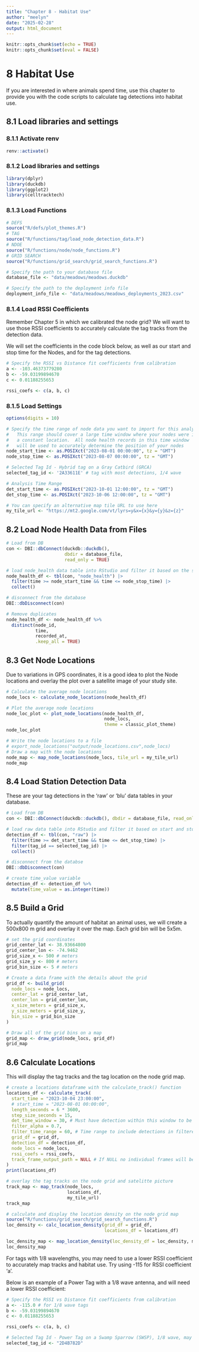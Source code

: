 ```yaml
---
title: "Chapter 8 - Habitat Use"
author: "meelyn"
date: "2025-02-28"
output: html_document
---
```


```r
knitr::opts_chunk$set(echo = TRUE)
knitr::opts_chunk$set(eval = FALSE)
```

# 8 Habitat Use

If you are interested in where animals spend time, use this chapter to provide you with the code scripts to calculate tag detections into habitat use.

## 8.1 Load libraries and settings

### 8.1.1 Activate renv
```r
renv::activate()
```

### 8.1.2 Load libraries and settings
```r
library(dplyr)
library(duckdb)
library(ggplot2)
library(celltracktech)
```

### 8.1.3 Load Functions
```r
# DEFS
source("R/defs/plot_themes.R")
# TAG
source("R/functions/tag/load_node_detection_data.R")
# NDOE
source("R/functions/node/node_functions.R")
# GRID SEARCH
source("R/functions/grid_search/grid_search_functions.R")

# Specify the path to your database file
database_file <- "data/meadows/meadows.duckdb"

# Specify the path to the deployment info file
deployment_info_file <- "data/meadows/meadows_deployments_2023.csv"
```


### 8.1.4 Load RSSI Coefficients

Remember Chapter 5 in which we calibrated the node grid? We will want to use those RSSI coefficients to accurately calculate the tag tracks from the detection data. 

We will set the coefficients in the code block below, as well as our start and stop time for the Nodes, and for the tag detections. 
```r
# Specify the RSSI vs Distance fit coefficients from calibration
a <- -103.46373779280
b <- -59.03199894670
c <- 0.01188255653

rssi_coefs <- c(a, b, c)
```

### 8.1.5 Load Settings
```r
options(digits = 10)

# Specify the time range of node data you want to import for this analysis
#   This range should cover a large time window where your nodes were in
#   a constant location.  All node health records in this time window
#   will be used to accurately determine the position of your nodes
node_start_time <- as.POSIXct("2023-08-01 00:00:00", tz = "GMT")
node_stop_time <- as.POSIXct("2023-08-07 00:00:00", tz = "GMT")

# Selected Tag Id - Hybrid tag on a Gray Catbird (GRCA)
selected_tag_id <- '2A33611E' # tag with most detections, 1/4 wave

# Analysis Time Range
det_start_time <- as.POSIXct("2023-10-01 12:00:00", tz = "GMT")
det_stop_time <- as.POSIXct("2023-10-06 12:00:00", tz = "GMT")

# You can specify an alternative map tile URL to use here
my_tile_url <- "https://mt2.google.com/vt/lyrs=y&x={x}&y={y}&z={z}"
```

## 8.2 Load Node Health Data from Files

```r
# Load from DB
con <- DBI::dbConnect(duckdb::duckdb(), 
                      dbdir = database_file, 
                      read_only = TRUE)

# load node_health data table into RStudio and filter it based on the start and stop time
node_health_df <- tbl(con, "node_health") |>
  filter(time >= node_start_time && time <= node_stop_time) |>
  collect()

# disconnect from the database
DBI::dbDisconnect(con)

# Remove duplicates
node_health_df <- node_health_df %>% 
  distinct(node_id, 
           time, 
           recorded_at, 
           .keep_all = TRUE)
```

## 8.3 Get Node Locations

Due to variations in GPS coordinates, it is a good idea to plot the Node locations and overlay the plot over a satellite image of your study site.

```r
# Calculate the average node locations
node_locs <- calculate_node_locations(node_health_df)

# Plot the average node locations
node_loc_plot <- plot_node_locations(node_health_df, 
                                     node_locs, 
                                     theme = classic_plot_theme)
node_loc_plot

# Write the node locations to a file
# export_node_locations("output/node_locations.csv",node_locs)
# Draw a map with the node locations
node_map <- map_node_locations(node_locs, tile_url = my_tile_url)
node_map
```

## 8.4 Load Station Detection Data

These are your tag detections in the 'raw' or 'blu' data tables in your database.
```r
# Load from DB
con <- DBI::dbConnect(duckdb::duckdb(), dbdir = database_file, read_only = TRUE)

# load raw data table into RStudio and filter it based on start and stop time
detection_df <- tbl(con, "raw") |>
  filter(time >= det_start_time && time <= det_stop_time) |>
  filter(tag_id == selected_tag_id) |>
  collect()

# disconnect from the databse
DBI::dbDisconnect(con)

# create time_value variable
detection_df <- detection_df %>% 
  mutate(time_value = as.integer(time))
```

## 8.5 Build a Grid

To actually quantify the amount of habitat an animal uses, we will create a 500x800 m grid and overlay it over the map. Each grid bin will be 5x5m.
```r
# set the grid coordinates
grid_center_lat <- 38.93664800
grid_center_lon <- -74.9462
grid_size_x <- 500 # meters
grid_size_y <- 800 # meters
grid_bin_size <- 5 # meters

# Create a data frame with the details about the grid
grid_df <- build_grid(
  node_locs = node_locs,
  center_lat = grid_center_lat,
  center_lon = grid_center_lon,
  x_size_meters = grid_size_x,
  y_size_meters = grid_size_y,
  bin_size = grid_bin_size
)

# Draw all of the grid bins on a map
grid_map <- draw_grid(node_locs, grid_df)
grid_map
```

## 8.6 Calculate Locations

This will display the tag tracks and the tag location on the node grid map.
```r
# create a locations dataframe with the calculate_track() function
locations_df <- calculate_track(
  start_time = "2023-10-04 23:00:00",
  # start_time = "2023-08-01 00:00:00",
  length_seconds = 6 * 3600,
  step_size_seconds = 15,
  det_time_window = 30, # Must have detection within this window to be included in position calculation
  filter_alpha = 0.7,
  filter_time_range = 60, # Time range to include detections in filtered value
  grid_df = grid_df,
  detection_df = detection_df,
  node_locs = node_locs,
  rssi_coefs = rssi_coefs,
  track_frame_output_path = NULL # If NULL no individual frames will be saved
)
print(locations_df)

# overlay the tag tracks on the node grid and satelitte picture
track_map <- map_track(node_locs, 
                       locations_df, 
                       my_tile_url)
track_map

# calculate and display the location density on the node grid map
source("R/functions/grid_search/grid_search_functions.R")
loc_density <- calc_location_density(grid_df = grid_df, 
                                     locations_df = locations_df)

loc_density_map <- map_location_density(loc_density_df = loc_density, my_tile_url)
loc_density_map
```

For tags with 1/8 wavelengths, you may need to use a lower RSSI coefficient to accurately map tracks and habitat use. Try using -115 for RSSI coefficient 'a'.

Below is an example of a Power Tag with a 1/8 wave antenna, and will need a lower RSSI coefficient:
```r
# Specify the RSSI vs Distance fit coefficients from calibration
a <- -115.0 # for 1/8 wave tags
b <- -59.03199894670
c <- 0.01188255653

rssi_coefs <- c(a, b, c)

# Selected Tag Id - Power Tag on a Swamp Sparrow (SWSP), 1/8 wave, may need to set rssi coefficient lower for detections
selected_tag_id <- "2D4B782D"

```